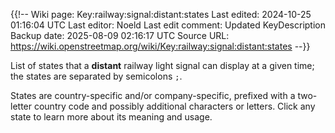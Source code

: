 ﻿{{!--
Wiki page: Key:railway:signal:distant:states
Last edited: 2024-10-25 01:16:04 UTC
Last editor: Noeld
Last edit comment: Updated KeyDescription
Backup date: 2025-08-09 02:16:17 UTC
Source URL: https://wiki.openstreetmap.org/wiki/Key:railway:signal:distant:states
--}}

{{KeyDescription
| key           = railway:signal:distant:states
| image         = 
| description   = List of possible signal aspects for variable signals, each separated by a semicolon.
| group         = 
| onNode        = yes
| onWay         = no
| onArea        = no
| onRelation    = no
| requires      = {{Key|railway:signal:distant}}
| implies       = 
| combination   = 
| seeAlso       = 
| status        = in use
| statuslink    = 
}}
List of states that a '''distant''' railway light signal can display at a given time; the states are separated by semicolons <code>;</code>.

States are country-specific and/or company-specific, prefixed with a two-letter country code and possibly additional characters or letters. Click any state to learn more about its meaning and usage.